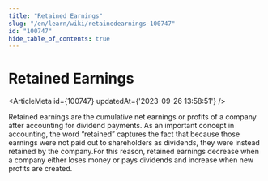 ```yaml
---
title: "Retained Earnings"
slug: "/en/learn/wiki/retainedearnings-100747"
id: "100747"
hide_table_of_contents: true
---
```



# Retained Earnings

<ArticleMeta id={100747} updatedAt={'2023-09-26 13:58:51'} />
<div className='border-solid border-b border-t-0 my-4 border-[var(--ifm-color-gray-300)]' />

Retained earnings are the cumulative net earnings or profits of a company after accounting for dividend payments. As an important concept in accounting, the word “retained” captures the fact that because those earnings were not paid out to shareholders as dividends, they were instead retained by the company.For this reason, retained earnings decrease when a company either loses money or pays dividends and increase when new profits are created.
